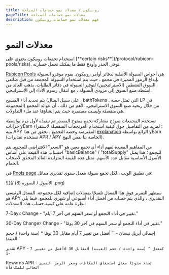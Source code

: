 ```yaml
---
title: روبيكون / معدلات نمو حمامات السباحة
pageTitle: معدلات نمو حمامات السباحة
description: فهم معدلات نمو حمامات روبيكون
---
```


# معدلات النمو


<Callout type="warning" title="إخلاء المسؤولية">
استخدام تجمعات روبيكون يحتوي على [**certain risks**](/protocol/rubicon-pools/risks). توخى الحذر وأودع فقط ما يمكنك تحمل خسارته.
</Callout>


[Rubicon Pools](/docs/protocol/rubicon-pools/rubicon-pools) هي أحواض السيولة الأصلية لدفاتر أوامر روبيكون. يقوم موفرو السيولة بإيداع الرموز المميزة في مجمع ، حيث يتم استخدام السيولة المجمعة من قبل صانعي السوق النشطين (الاستراتيجيين) لتوفير السيولة في دفاتر الطلبات. يذهب العائد من أنشطة صنع السوق إلى مزودي السيولة ، مع انتقال رسوم الأداء إلى الإستراتيجي.

يتم تحديد أداء المسبح (على سبيل المثال ، bathTokens ، التي تمثل حصة LP في المجموعة) من خلال ربحية صنع السوق الاستراتيجي. الأهم من ذلك ، أن عوائد المجمع هي _منفصلة وليست مستمرة_ حيث يتم إنشاؤها عند ملء التداولات.

تستخدم المجمعات نموذج مشاركة تجمع مفتوح المصدر تم تنفيذه لأول مرة بواسطة خزانات yEarn ؛ لمزيد من التفاصيل حول كيفية استخدام المرتجعات المنفصلة لاستقراء بنية APY المفترضة وحصة التجميع ، تحقق من هذا [explanation](https://docs.yearn.finance/getting-started/guides/how-to-understand-yvault-roi) الرائع بواسطة yEarn (تستخدم تقديرات APR / APY الخاصة بنا نفس النهج).

من المفاهيم المفيدة لفهم أداء أي تجمع معين هو "السعر" الافتراضي للمجمع. يتم احتساب هذه القيمة على أساس "basicBalance" / "totalSupply" للتجمع ؛ هذا يمثل الأصول الأساسية مقابل عدد الأسهم. تمثل هذه القيمة المتزايدة العائد المحقق لأصحاب الحمام.

في [Pools page](https://app.rubicon.finance/pools) في تطبيق الويب ، لكل تجمع سيولة معدل سنوي تقديري مماثل:

![](/ الأصول / الصورة (8) .png)

سيظهر التمرير فوق هذا المعدل تلميحًا بمعدلات إضافية لكل مجموعة. المعدل الرئيسي هو APY التقديري ، والذي يتم حسابه من أفضل أداء أسبوعي أو شهري للمجمع. فيما يلي نظرة عامة على كيفية حساب هذه المعدلات:

7-Day٪ Change - "تغيير في أداء التجمع أو سعر السهم في آخر 7 أيام."

30-Day Change٪ Change - "تغيير في أداء التجمع أو سعر السهم في آخر 30 يومًا."

إجمالي أبريل نيسان - `` أفضل من تغيير 7 أيام مقابل 30 يومًا * (سنة واحدة / حجم العينة) '

تقدير APY - `أفضل من تغيير 7d مقابل 30d كمعدل ^ (سنة واحدة / حجم العينة) -1`

Rewards APR - `يُحدد سنويًا معدل استحقاق المكافآت وسعر الرمز المميز الحالي للمكافأة`